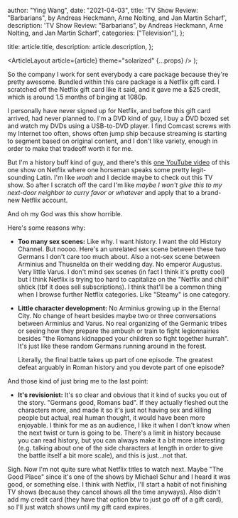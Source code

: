 
  author: "Ying Wang",
  date: "2021-04-03",
  title:
    'TV Show Review: "Barbarians", by Andreas Heckmann, Arne Nolting, and Jan Martin Scharf',
  description:
    'TV Show Review: "Barbarians", by Andreas Heckmann, Arne Nolting, and Jan Martin Scharf',
  categories: ["Television"],
};

  title: article.title,
  description: article.description,
};

  <ArticleLayout article={article} theme="solarized" {...props} />
);

So the company I work for sent everybody a care package because they're pretty
awesome. Bundled within this care package is a Netflix gift card. I scratched
off the Netflix gift card like it said, and it gave me a $25 credit, which is
around 1.5 months of binging at 1080p.

I personally have never signed up for Netflix, and before this gift card
arrived, had never planned to. I'm a DVD kind of guy, I buy a DVD boxed set and
watch my DVDs using a USB-to-DVD player. I find Comcast screws with my Internet
too often, shows often jump ship because streaming is starting to segment based
on original content, and I don't like variety, enough in order to make that
tradeoff worth it for me.

But I'm a history buff kind of guy, and there's this [one YouTube
video](https://www.youtube.com/watch?v=ojC-zTXSAsY) of this one show on Netflix
where one horseman speaks some pretty legit-sounding Latin. I'm like _woah_ and
I decide maybe to check out this TV show. So after I scratch off the card I'm
like _maybe I won't give this to my next-door neighbor to curry favor or
whatever_ and apply that to a brand-new Netflix account.

And oh my God was this show horrible.

Here's some reasons why:

- **Too many sex scenes:** Like why. I want history. I want the old History
  Channel. But noooo. Here's an unrelated sex scene between these two Germans
  I don't care too much about. Also a not-sex scene between Arminius and
  Thusnelda on their wedding day. No emperor Augustus. Very little Varus. I
  don't mind sex scenes (in fact I think it's pretty cool) but I think Netflix
  is trying too hard to capitalize on the "Netflix and chill" shtick (tbf it
  does sell subscriptions). I think that'll be a common thing when I browse
  further Netflix categories. Like "Steamy" is one category.

- **Little character development:** No Arminius growing up in the Eternal
  City. No change of heart besides maybe two or three conversations between
  Arminius and Varus. No real organizing of the Germanic tribes or seeing how
  they prepare the ambush or train to fight legionnairies besides "the Romans
  kidnapped your children so fight together hurrah". It's just like these
  random Germans running around in the forest.

  Literally, the final battle takes up part of one episode. The greatest
  defeat arguably in Roman history and you devote part of one episode?

And those kind of just bring me to the last point:

- **It's revisionist:** It's so clear and obvious that it kind of sucks you
  out of the story. "Germans good, Romans bad". If they actually fleshed out
  the characters more, and made it so it's just not having sex and killing
  people but actual, real human thought, it would have been more enjoyable. I
  think for me as an audience, I like it when I don't know when the next twist
  or turn is going to be. There's a limit in history because you can read
  history, but you can always make it a bit more interesting (e.g. talking
  about one of the side characters at length in order to give the battle
  itself a bit more scale), and this is just...not that.

Sigh. Now I'm not quite sure what Netflix titles to watch next. Maybe "The Good
Place" since it's one of the shows by Michael Schur and I heard it was good, or
something else. I think with Netflix, I'll start a habit of not finishing TV
shows (because they cancel shows all the time anyways). Also didn't add my
credit card (they have that option btw to just go off of a gift card), so I'll
just watch shows until my gift card expires.

